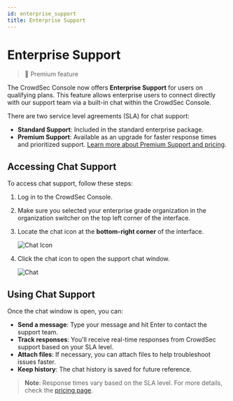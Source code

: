 ```yaml
---
id: enterprise_support
title: Enterprise Support
---
```


# Enterprise Support

> 🌟 Premium feature

The CrowdSec Console now offers **Enterprise Support** for users on qualifying plans. This feature allows enterprise users to connect directly with our support team via a built-in chat within the CrowdSec Console.

There are two service level agreements (SLA) for chat support:

-   **Standard Support**: Included in the standard enterprise package.
-   **Premium Support**: Available as an upgrade for faster response times and prioritized support. [Learn more about Premium Support and pricing](https://www.crowdsec.net/pricing).

## Accessing Chat Support

To access chat support, follow these steps:

1. Log in to the CrowdSec Console.
2. Make sure you selected your enterprise grade organization in the organization switcher on the top left corner of the interface.
3. Locate the chat icon at the **bottom-right corner** of the interface.

    ![Chat Icon](/img/console/enterprise_support/chat_icon.png)

4. Click the chat icon to open the support chat window.

    ![Chat ](/img/console/enterprise_support/chat.png)

## Using Chat Support

Once the chat window is open, you can:

-   **Send a message**: Type your message and hit Enter to contact the support team.
-   **Track responses**: You'll receive real-time responses from CrowdSec support based on your SLA level.
-   **Attach files**: If necessary, you can attach files to help troubleshoot issues faster.
-   **Keep history**: The chat history is saved for future reference.

> **Note**: Response times vary based on the SLA level. For more details, check the [pricing page](https://www.crowdsec.net/pricing).
